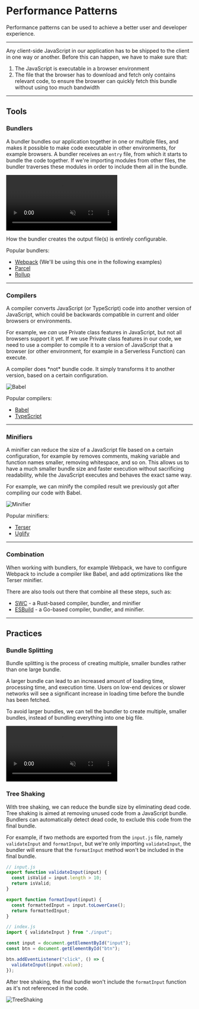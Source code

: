 
# Performance Patterns

Performance patterns can be used to achieve a better user and developer experience.

---

Any client-side JavaScript in our application has to be shipped to the client in one way or another. Before this can happen, we have to make sure that:

1. The JavaScript is executable in a browser environment
2. The file that the browser has to download and fetch only contains relevant code, to ensure the browser can quickly fetch this bundle without using too much bandwidth

---

## Tools

### Bundlers

A bundler bundles our application together in one or multiple files, and makes it possible to make code executable in other environments, for example browsers. A bundler receives an `entry` file, from which it starts to bundle the code together. If we're importing modules from other files, the bundler traverses these modules in order to include them all in the bundle.

<video
  src="https://res.cloudinary.com/dq8xfyhu4/video/upload/v1653361843/FM%20Workshop/performance-patterns/introduction/1_oehaa0.mov"
  loop
  muted
  controls
/>

How the bundler creates the output file(s) is entirely configurable.

Popular bundlers:

- [Webpack](https://webpack.js.org/) (We'll be using this one in the following examples)
- [Parcel](https://parceljs.org/)
- [Rollup](https://rollupjs.org/guide/en/)

---

### Compilers

A compiler converts JavaScript (or TypeScript) code into another version of JavaScript, which could be backwards compatible in current and older browsers or environments.

For example, we _can_ use Private class features in JavaScript, but not all browsers support it yet. If we use Private class features in our code, we need to use a compiler to compile it to a version of JavaScript that a browser (or other environment, for example in a Serverless Function) can execute.

<Callout type="info">
  A compiler does *not* bundle code. It simply transforms it to another version,
  based on a certain configuration.
</Callout>

![Babel](/performance-patterns/introduction/1.png)

Popular compilers:

- [Babel](https://babeljs.io/)
- [TypeScript](https://www.typescriptlang.org/)

---

### Minifiers

A minifier can reduce the size of a JavaScript file based on a certain configuration, for example by removes comments, making variable and function names smaller, removing whitespace, and so on. This allows us to have a much smaller bundle size and faster execution without sacrificing readability, while the JavaScript executes and behaves the exact same way.

For example, we can minify the compiled result we previously got after compiling our code with Babel.

![Minifier](/performance-patterns/introduction/2.png)

Popular minifiers:

- [Terser](https://terser.org/)
- [Uglify](https://www.uglifyjs.net/)

---

### Combination

When working with bundlers, for example Webpack, we have to configure Webpack to include a compiler like Babel, and add optimizations like the Terser minifier.

There are also tools out there that combine all these steps, such as:

- [SWC](https://swc.rs/) - a Rust-based compiler, bundler, and minifier
- [ESBuild](https://esbuild.github.io/) - a Go-based compiler, bundler, and minifier.

---

## Practices

### Bundle Splitting

Bundle splitting is the process of creating multiple, smaller bundles rather than one large bundle.

A larger bundle can lead to an increased amount of loading time, processing time, and execution time. Users on low-end devices or slower networks will see a significant increase in loading time before the bundle has been fetched.

To avoid larger bundles, we can tell the bundler to create multiple, smaller bundles, instead of bundling everything into one big file.

<video
  src="https://res.cloudinary.com/dq8xfyhu4/video/upload/v1653361840/FM%20Workshop/performance-patterns/introduction/bundlesplit_je91yi.mov"
  loop
  muted
  controls
/>

### Tree Shaking

With tree shaking, we can reduce the bundle size by eliminating dead code. Tree shaking is aimed at removing unused code from a JavaScript bundle. Bundlers can automatically detect dead code, to exclude this code from the final bundle.

For example, if two methods are exported from the `input.js` file, namely `validateInput` and `formatInput`, but we're only importing `validateInput`, the bundler will ensure that the `formatInput` method won't be included in the final bundle.

```js
// input.js
export function validateInput(input) {
  const isValid = input.length > 10;
  return isValid;
}

export function formatInput(input) {
  const formattedInput = input.toLowerCase();
  return formattedInput;
}
```

```js
// index.js
import { validateInput } from "./input";

const input = document.getElementById("input");
const btn = document.getElementById("btn");

btn.addEventListener("click", () => {
  validateInput(input.value);
});
```

After tree shaking, the final bundle won't include the `formatInput` function as it's not referenced in the code.

![TreeShaking](/performance-patterns/introduction/3.png)
